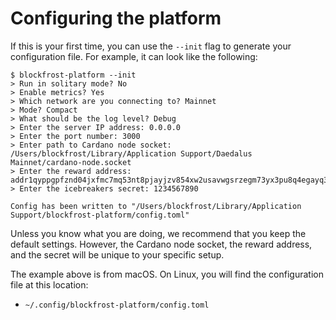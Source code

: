 # Configuring the platform

If this is your first time, you can use the `--init` flag to generate your configuration file.
For example, it can look like the following:

```
$ blockfrost-platform --init
> Run in solitary mode? No
> Enable metrics? Yes
> Which network are you connecting to? Mainnet
> Mode? Compact
> What should be the log level? Debug
> Enter the server IP address: 0.0.0.0
> Enter the port number: 3000
> Enter path to Cardano node socket: /Users/blockfrost/Library/Application Support/Daedalus Mainnet/cardano-node.socket
> Enter the reward address: addr1qyppgpfznd04jxfmc7mq53nt8pjayjzv854xw2usavwgsrzegm73yx3pu8q4egayq3l5lz8suwylrq4t4y4tc6qlv6tqrvq6qw
> Enter the icebreakers secret: 1234567890

Config has been written to "/Users/blockfrost/Library/Application Support/blockfrost-platform/config.toml"
```

Unless you know what you are doing, we recommend that you keep the default settings.
However, the Cardano node socket, the reward address, and the secret will be unique to your specific setup.

The example above is from macOS.
On Linux, you will find the configuration file at this location:

- `~/.config/blockfrost-platform/config.toml`
